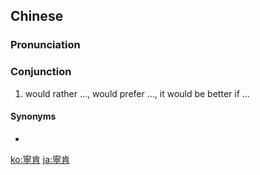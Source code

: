 ==Chinese==
{{zh-forms|s=宁肯}}

===Pronunciation===
{{zh-pron
|m=寧kěn
|c=ning4 hang2
|mn=qz:lēng-khńg/xm,zz:lēng-khéng
|cat=con
}}

===Conjunction===
{{zh-con}}

# would rather ..., would prefer ..., it would be better if ...

====Synonyms====
* {{zh-l|寧願}}

[[ko:寧肯]]
[[ja:寧肯]]